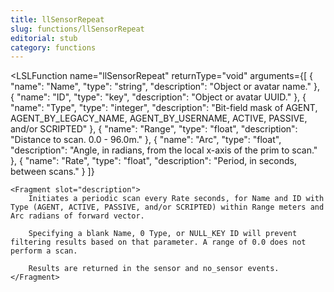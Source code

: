 ```yaml
---
title: llSensorRepeat
slug: functions/llSensorRepeat
editorial: stub
category: functions
---
```


<LSLFunction
	name="llSensorRepeat"
	returnType="void"
	arguments={[
	{
		"name": "Name",
		"type": "string",
		"description": "Object or avatar name."
	},
	{
		"name": "ID",
		"type": "key",
		"description": "Object or avatar UUID."
	},
	{
		"name": "Type",
		"type": "integer",
		"description": "Bit-field mask of AGENT, AGENT_BY_LEGACY_NAME, AGENT_BY_USERNAME, ACTIVE, PASSIVE, and/or SCRIPTED"
	},
	{
		"name": "Range",
		"type": "float",
		"description": "Distance to scan. 0.0 - 96.0m."
	},
	{
		"name": "Arc",
		"type": "float",
		"description": "Angle, in radians, from the local x-axis of the prim to scan."
	},
	{
		"name": "Rate",
		"type": "float",
		"description": "Period, in seconds, between scans."
	}
]}
>
	<Fragment slot="description">
		Initiates a periodic scan every Rate seconds, for Name and ID with Type (AGENT, ACTIVE, PASSIVE, and/or SCRIPTED) within Range meters and Arc radians of forward vector.
		
		Specifying a blank Name, 0 Type, or NULL_KEY ID will prevent filtering results based on that parameter. A range of 0.0 does not perform a scan.
		
		Results are returned in the sensor and no_sensor events.
	</Fragment>
</LSLFunction>
